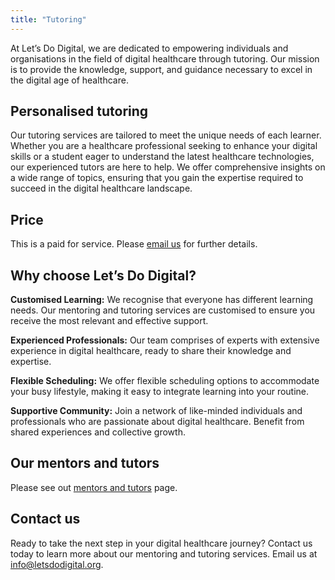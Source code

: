 ```yaml
---
title: "Tutoring"
---
```


At Let's Do Digital, we are dedicated to empowering individuals and organisations in the field of digital healthcare through tutoring. Our mission is to provide the knowledge, support, and guidance necessary to excel in the digital age of healthcare.

## Personalised tutoring

Our tutoring services are tailored to meet the unique needs of each learner. Whether you are a healthcare professional seeking to enhance your digital skills or a student eager to understand the latest healthcare technologies, our experienced tutors are here to help. We offer comprehensive insights on a wide range of topics, ensuring that you gain the expertise required to succeed in the digital healthcare landscape.

## Price

This is a paid for service. Please [email us](mailto:info@letsdodigital.org) for further details.

## Why choose Let's Do Digital?

**Customised Learning:** We recognise that everyone has different learning needs. Our mentoring and tutoring services are customised to ensure you receive the most relevant and effective support.

**Experienced Professionals:** Our team comprises of experts with extensive experience in digital healthcare, ready to share their knowledge and expertise.

**Flexible Scheduling:** We offer flexible scheduling options to accommodate your busy lifestyle, making it easy to integrate learning into your routine.

**Supportive Community:** Join a network of like-minded individuals and professionals who are passionate about digital healthcare. Benefit from shared experiences and collective growth.

## Our mentors and tutors

Please see out [mentors and tutors](who-are-we.qmd) page.

## Contact us

Ready to take the next step in your digital healthcare journey? Contact us today to learn more about our mentoring and tutoring services. Email us at [info@letsdodigital.org](mailto:info@letsdodigital.org).
